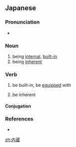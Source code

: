 ==Japanese==
{{ja-kanjitab|ない|ぞう|yomi=on}}

===Pronunciation===
* {{ja-pron|ないぞう|y=o|acc=0|acc_ref=NHK}}

===Noun===
{{ja-noun|ないぞう}}

# being [[internal]], [[built-in]]
# being [[inherent]]

===Verb===
{{ja-verb-suru|ないぞう}}

# be built-in, be [[equipped]] with
#: {{ja-usex|１３インチ以上のテレビに内蔵された。|じゅうさん インチ いじょう の テレビ に ないぞう された。|It was built in to all TVs of 13 inches and larger.}}
# be inherent

====Conjugation====
{{ja-suru|ないぞう}}

===References===
<references/>
* {{R:Shogakukan}}

[[zh:内蔵]]